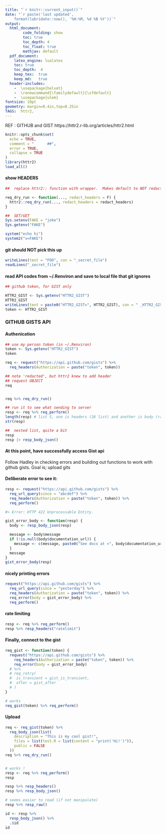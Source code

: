 ```yaml
--- 
title: "`r knitr::current_input()`"
date: "`r paste('last updated', 
    format(lubridate::now(), '%H:%M, %d %B %Y'))`"
output: 
  html_document:
        code_folding: show
        toc: true 
        toc_depth: 4
        toc_float: true
        mathjax: default
  pdf_document:   
    latex_engine: lualatex  
    toc: true
    toc_depth:  4   
    keep_tex:  true  
    keep_md:   true  
  header-includes:  
    -  \usepackage{helvet}  
    -  \renewcommand{\familydefault}{\sfdefault}  
    -  \usepackage{ulem}
fontsize: 10pt   
geometry: margin=0.4in,top=0.25in   
TAGS:  httr2,
---
```



REF : GITHUB and GIST
https://httr2.r-lib.org/articles/httr2.html
```r
knitr::opts_chunk$set(
  echo = TRUE,
  comment = "      ##",
  error = TRUE,
  collapse = TRUE
)
library(httr2)
load_all()
```

#### show HEADERS

```r
##  replace httr2:: function with wrapper.  Makes default to NOT redact.

req_dry_run <- function(..., redact_headers = F) {
  httr2::req_dry_run(..., redact_headers = redact_headers)
}

##  SET/GET
Sys.setenv(FAKE = "joke")
Sys.getenv("FAKE")

system("echo hi")
system2("v=FAKE")
```


#### git should NOT pick this up
```r
writeLines(text = "FOO", con = "_secret_file")
readLines("_secret_file")
```

#### read API codes from ~/.Renviron and save to local file that git ignores
```r
## github token, for GIST only

HTTR2_GIST <- Sys.getenv("HTTR2_GIST")
HTTR2_GIST
writeLines(text = paste0("HTTR2_GIST=", HTTR2_GIST), con = " _HTTR2_GIST")
token <- HTTR2_GIST
```


###    GITHUB GISTS API

####    Authenication
```r
## use my person token (in ~/.Renviron)
token <- Sys.getenv("HTTR2_GIST")
token

req <- request("https://api.github.com/gists") %>%
  req_headers(Authorization = paste("token", token))

## note 'redacted', but httr2 knew to add header
## request OBJECT
req


req %>% req_dry_run()

## run it to see what sending to server
resp <- req %>% req_perform()
length(resp) # list 5, one is headers (26 list) and another is body (raw)
str(resp)

##  nested list, quite a bit
resp
resp |> resp_body_json()
```


####    At this point, have successfully access Gist api

Follow Hadley in checking errors and building out functions to work with github
gists.   Goal is;  upload gits

#### Deliberate error to see it:
```r
resp <- request("https://api.github.com/gists") %>%
  req_url_query(since = "abcdef") %>%
  req_headers(Authorization = paste("token", token)) %>%
  req_perform()

#> Error: HTTP 422 Unprocessable Entity.
```
```r
gist_error_body <- function(resp) {
  body <- resp_body_json(resp)

  message <- body$message
  if (!is.null(body$documentation_url)) {
    message <- c(message, paste0("See docs at <", body$documentation_url, ">"))
  }
  message
}
gist_error_body(resp)
```

####   nicely printing errors
```r
request("https://api.github.com/gists") %>%
  req_url_query(since = "yesterday") %>%
  req_headers(Authorization = paste("token", token)) %>%
  req_error(body = gist_error_body) %>%
  req_perform()
```


#### rate limiting
```r
resp <- req %>% req_perform()
resp %>% resp_headers("ratelimit")
```

####   Finally, connect to the gist
```r
req_gist <- function(token) {
  request("https://api.github.com/gists") %>%
    req_headers(Authorization = paste("token", token)) %>%
    req_error(body = gist_error_body)
  # %>%
  # req_retry(
  #  is_transient = gist_is_transient,
  #  after = gist_after
  # )
}

# works
req_gist(token) %>% req_perform()
```

####    Upload
```r
req <- req_gist(token) %>%
  req_body_json(list(
    description = "This is my cool gist!",
    files = list(test.R = list(content = "print('Hi!')")),
    public = FALSE
  ))
req %>% req_dry_run()


# works !
resp <- req %>% req_perform()
resp

resp %>% resp_headers()
resp %>% resp_body_json()

# seems easier to read (if not manipulate)
resp %>% resp_raw()

id <- resp %>%
  resp_body_json() %>%
  .$id
id
```





